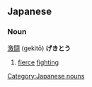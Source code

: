 ==Japanese==

===Noun===
[[激闘]] (gekitō)
'''げきとう'''{{ja-attention|needs inflection template}}

# [[fierce]] [[fighting]]

[[Category:Japanese nouns]]